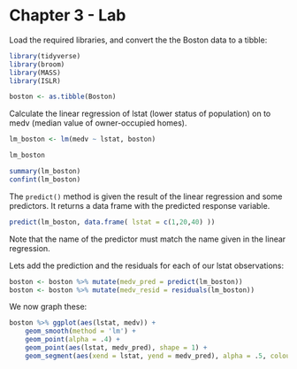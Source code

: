 # Chapter 3 - Lab

Load the required libraries, and convert the the Boston data to a tibble:
```r
library(tidyverse)
library(broom)
library(MASS)
library(ISLR)

boston <- as.tibble(Boston)
```

Calculate the linear regression of lstat (lower status of population) on to medv (median value of owner-occupied homes).

```r
lm_boston <- lm(medv ~ lstat, boston)

lm_boston

summary(lm_boston)
confint(lm_boston)
```

The `predict()` method is given the result of the linear regression and some predictors. It returns a data frame with the predicted response variable.

```r
predict(lm_boston, data.frame( lstat = c(1,20,40) ))
```

Note that the name of the predictor must match the name given in the linear regression.

Lets add the prediction and the residuals for each of our lstat observations:

```r
boston <- boston %>% mutate(medv_pred = predict(lm_boston))
boston <- boston %>% mutate(medv_resid = residuals(lm_boston))
```

We now graph these:

```r
boston %>% ggplot(aes(lstat, medv)) + 
    geom_smooth(method = 'lm') + 
    geom_point(alpha = .4) + 
    geom_point(aes(lstat, medv_pred), shape = 1) + 
    geom_segment(aes(xend = lstat, yend = medv_pred), alpha = .5, colour = 'grey')
```




	


